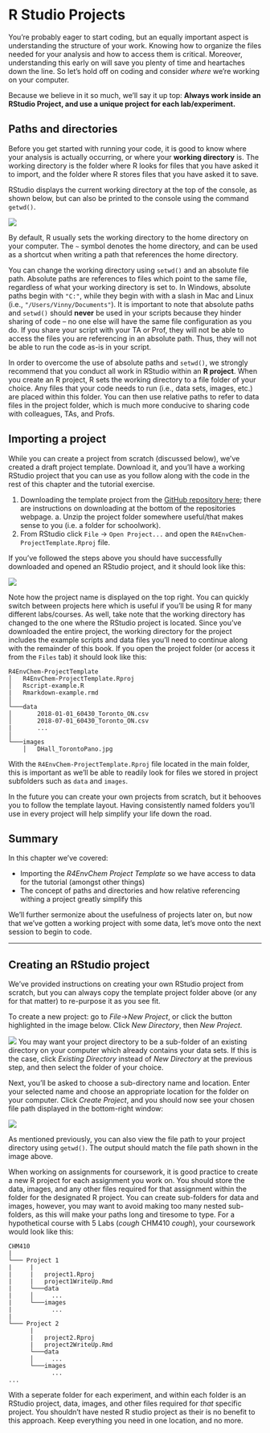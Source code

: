 # R Studio Projects

You're probably eager to start coding, but an equally important aspect is understanding the structure of your work. Knowing how to organize the files needed for your analysis and how to access them is critical. Moreover, understanding this early on will save you plenty of time and heartaches down the line. So let's hold off on coding and consider *where* we're working on your computer.

Because we believe in it so much, we'll say it up top: **Always work inside an RStudio Project, and use a unique project for each lab/experiment.**

## Paths and directories

Before you get started with running your code, it is good to know where your analysis is actually occurring, or where your **working directory** is. The working directory is the folder where R looks for files that you have asked it to import, and the folder where R stores files that you have asked it to save. 

RStudio displays the current working directory at the top of the console, as shown below, but can also be printed to the console using the command `getwd()`.

![](images/Rstudio_wd.png)

By default, R usually sets the working directory to the home directory on your computer. The `~` symbol denotes the home directory, and can be used as a shortcut when writing a path that references the home directory. 

You can change the working directory using `setwd()` and an absolute file path. Absolute paths are references to files which point to the same file, regardless of what your working directory is set to. In Windows, absolute paths begin with `"C:"`, while they begin with with a slash in Mac and Linux (i.e., `"/Users/Vinny/Documents"`). It is important to note that absolute paths and `setwd()` should **never** be used in your scripts because they hinder sharing of code -- no one else will have the same file configuration as you do. If you share your script with your TA or Prof, they will not be able to access the files you are referencing in an absolute path. Thus, they will not be able to run the code as-is in your script.

In order to overcome the use of absolute paths and `setwd()`, we strongly recommend that you conduct all work in RStudio within an **R project**. When you create an R project, R sets the working directory to a file folder of your choice. Any files that your code needs to run (i.e., data sets, images, etc.) are placed within this folder. You can then use relative paths to refer to data files in the project folder, which is much more conducive to sharing code with colleagues, TAs, and Profs. 

## Importing a project

While you can create a project from scratch (discussed below), we've created a draft project template. Download it, and you'll have a working RStudio project that you can use as you follow along with the code in the rest of this chapter and the tutorial exercise. 

  1. Downloading the template project from the [GitHub repository here](https://github.com/DavidRossHall/R4EnvChem-ProjectTemplate); there are instructions on downloading at the bottom of the repositories webpage. 
    a. Unzip the project folder somewhere useful/that makes sense to you (i.e. a folder for schoolwork).
  2. From RStudio click `File` -> `Open Project...` and open the `R4EnvChem-ProjectTemplate.Rproj` file. 
  
If you've followed the steps above you should have successfully downloaded and opened an RStudio project, and it should look like this: 

![](images/r-project-open.jpg)
  
Note how the project name is displayed on the top right. You can quickly switch between projects here which is useful if you'll be using R for many different labs/courses. As well, take note that the working directory has changed to the one where the RStudio project is located.  Since you've downloaded the entire project, the working directory for the project includes the example scripts and data files you'll need to continue along with the remainder of this book. If you open the project folder (or access it from the `Files` tab) it should look like this: 

```
R4EnvChem-ProjectTemplate
│   R4EnvChem-ProjectTemplate.Rproj
│   Rscript-example.R
|   Rmarkdown-example.rmd
│
└───data
│       2018-01-01_60430_Toronto_ON.csv
│       2018-07-01_60430_Toronto_ON.csv
|       ...
│    
└───images
    │   DHall_TorontoPano.jpg
```

With the `R4EnvChem-ProjectTemplate.Rproj` file located in the main folder, this is important as we'll be able to readily look for files we stored in project subfolders such as `data` and `images`. 

In the future you can create your own projects from scratch, but it behooves you to follow the template layout. Having consistently named folders you'll use in every project will help simplify your life down the road. 

## Summary

In this chapter we've covered: 

  - Importing the *R4EnvChem Project Template* so we have access to data for the tutorial (amongst other things)
  - The concept of paths and directories and how relative referencing withing a project greatly simplify this

We'll further sermonize about the usefulness of projects later on, but now that we've gotten a working project with some data, let's move onto the next session to begin to code.

---------------------------


## Creating an RStudio project

We've provided instructions on creating your own RStudio project from scratch, but you can always copy the template project folder above (or any for that matter) to re-purpose it as you see fit. 

To create a new project: go to *File*->*New Project*, or click the button highlighted in the image below. Click *New Directory*, then *New Project*. 

![](images/Rstudio_newproject.png)
You may want your project directory to be a sub-folder of an existing directory on your computer which already contains your data sets. If this is the case, click *Existing Directory* instead of *New Directory* at the previous step, and then select the folder of your choice.

Next, you'll be asked to choose a sub-directory name and location. Enter your selected name and choose an appropriate location for the folder on your computer. Click *Create Project*, and you should now see your chosen file path displayed in the bottom-right window:

![](images/Rstudio_Rproj.png)

As mentioned previously, you can also view the file path to your project directory using `getwd()`. The output should match the file path shown in the image above.

When working on assignments for coursework, it is good practice to create a new R project for each assignment you work on. You should store the data, images, and any other files required for that assignment within the folder for the designated R project. You can create sub-folders for data and images, however, you may want to avoid making too many nested sub-folders, as this will make your paths long and tiresome to type. For a hypothetical course with 5 Labs (*cough* CHM410 *cough*), your coursework would look like this:


```
CHM410
|
└─── Project 1
|     |
|     |   project1.Rproj
|     |   project1WriteUp.Rmd
|     └───data
|     │     ...
|     └───images
|           ...
|
└─── Project 2
      |
      |   project2.Rproj
      |   project2WriteUp.Rmd
      └───data
      │     ...
      └───images
            ...
...
```

With a seperate folder for each experiment, and within each folder is an RStudio project, data, images, and other files required for *that* specific project. You shouldn't have nested R studio project as their is no benefit to this approach. Keep everything you need in one location, and no more. 
